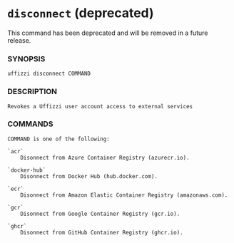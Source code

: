 
# `disconnect` (deprecated)  

<Callout type="warning">
  This command has been deprecated and will be removed in a future release.
</Callout>

### SYNOPSIS
    uffizzi disconnect COMMAND

### DESCRIPTION
    Revokes a Uffizzi user account access to external services

### COMMANDS
    COMMAND is one of the following:

    `acr`  
        Disonnect from Azure Container Registry (azurecr.io).

    `docker-hub`  
        Disonnect from Docker Hub (hub.docker.com).

    `ecr`  
        Disonnect from Amazon Elastic Container Registry (amazonaws.com).

    `gcr`  
        Disonnect from Google Container Registry (gcr.io).

    `ghcr`  
        Disonnect from GitHub Container Registry (ghcr.io).